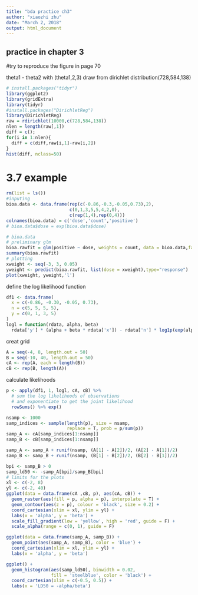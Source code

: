 ```yaml
---
title: "bda practice ch3"
author: "xiaozhi zhu"
date: "March 2, 2018"
output: html_document
---
```



## practice in chapter 3
#try to reproduce the figure in page 70

theta1 - theta2 with (theta1,2,3) draw from dirichlet distribution(728,584,138)
```r
# install.packages("tidyr")
library(ggplot2)
library(gridExtra)
library(tidyr)
#install.packages("DirichletReg")
library(DirichletReg)
raw = rdirichlet(10000,c(728,584,138))
nlen = length(raw[,1])
diff = c();
for(i in 1:nlen){
  diff = c(diff,raw[i,1]-raw[i,2])
}
hist(diff, nclass=50)
```


# 3.7 example
```r
rm(list = ls())
#inputing
bioa.data <- data.frame(rep(c(-0.86,-0.3,-0.05,0.73),2),
                        c(0,1,3,5,5,4,2,0),
                        c(rep(1,4),rep(0,4)))
colnames(bioa.data) = c('dose','count','positive')
# bioa.data$dose = exp(bioa.data$dose)

# bioa.data
# preliminary glm
bioa.rawfit = glm(positive ~ dose, weights = count, data = bioa.data,family = binomial)
summary(bioa.rawfit)
# plotting
xweight <- seq(-3, 3, 0.05)
yweight <- predict(bioa.rawfit, list(dose = xweight),type="response")
plot(xweight, yweight,'l')
```

define the log likelihood function
```r
df1 <- data.frame(
  x = c(-0.86, -0.30, -0.05, 0.73),
  n = c(5, 5, 5, 5),
  y = c(0, 1, 3, 5)
)
logl = function(rdata, alpha, beta)
  rdata['y'] * (alpha + beta * rdata['x']) - rdata['n'] * log1p(exp(alpha + beta*rdata['x']))
```

creat grid
```r
A = seq(-4, 8, length.out = 50)
B = seq(-10, 40, length.out = 50)
cA <- rep(A, each = length(B))
cB <- rep(B, length(A))
```

calculate likelihoods
```r
p <- apply(df1, 1, logl, cA, cB) %>%
  # sum the log likelihoods of observations
  # and exponentiate to get the joint likelihood
  rowSums() %>% exp()
```

```r
nsamp <- 1000
samp_indices <- sample(length(p), size = nsamp,
                       replace = T, prob = p/sum(p))
samp_A <- cA[samp_indices[1:nsamp]]
samp_B <- cB[samp_indices[1:nsamp]]
```


```r
samp_A <- samp_A + runif(nsamp, (A[1] - A[2])/2, (A[2] - A[1])/2)
samp_B <- samp_B + runif(nsamp, (B[1] - B[2])/2, (B[2] - B[1])/2)
```

```r
bpi <- samp_B > 0
samp_ld50 <- -samp_A[bpi]/samp_B[bpi]
# limits for the plots
xl <- c(-2, 8)
yl <- c(-2, 40)
ggplot(data = data.frame(cA ,cB, p), aes(cA, cB)) +
  geom_raster(aes(fill = p, alpha = p), interpolate = T) +
  geom_contour(aes(z = p), colour = 'black', size = 0.2) +
  coord_cartesian(xlim = xl, ylim = yl) +
  labs(x = 'alpha', y = 'beta') +
  scale_fill_gradient(low = 'yellow', high = 'red', guide = F) +
  scale_alpha(range = c(0, 1), guide = F)
```


```r
ggplot(data = data.frame(samp_A, samp_B)) +
  geom_point(aes(samp_A, samp_B), color = 'blue') +
  coord_cartesian(xlim = xl, ylim = yl) +
  labs(x = 'alpha', y = 'beta')
```

```r
ggplot() +
  geom_histogram(aes(samp_ld50), binwidth = 0.02,
                 fill = 'steelblue', color = 'black') +
  coord_cartesian(xlim = c(-0.5, 0.5)) +
  labs(x = 'LD50 = -alpha/beta')
```



